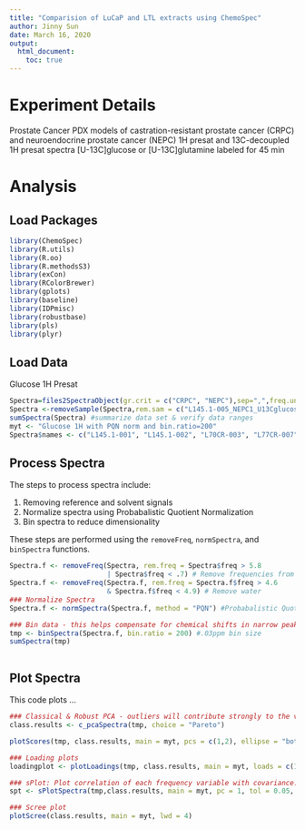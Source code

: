 ```yaml
---
title: "Comparision of LuCaP and LTL extracts using ChemoSpec"
author: Jinny Sun
date: March 16, 2020
output: 
  html_document:
    toc: true
---
```


# Experiment Details
Prostate Cancer PDX models of castration-resistant prostate cancer (CRPC) and neuroendocrine prostate cancer (NEPC)
1H presat and 13C-decoupled 1H presat spectra
[U-13C]glucose or [U-13C]glutamine labeled for 45 min

# Analysis

## Load Packages

```r
library(ChemoSpec)
library(R.utils)
library(R.oo)
library(R.methodsS3)
library(exCon)
library(RColorBrewer)
library(gplots)
library(baseline)
library(IDPmisc)
library(robustbase)
library(pls)
library(plyr)
```

## Load Data

Glucose 1H Presat 

```r
Spectra=files2SpectraObject(gr.crit = c("CRPC", "NEPC"),sep=",",freq.unit="ppm",int.unit="A.U.",desc="[U-13C]glucose labeled 1H presat",out.file="glucose_1H_data") #Convert csv files to Spectra Objects in the current directory
Spectra <-removeSample(Spectra,rem.sam = c("L145.1-005_NEPC1_U13Cglucose_3")) #L145.1-005 was removed as it was an extreme outlier, may be because it was measured at 318K and with 48Hz CHIRP pulse
sumSpectra(Spectra) #summarize data set & verify data ranges
myt <- "Glucose 1H with PQN norm and bin.ratio=200"
Spectra$names <- c("L145.1-001", "L145.1-002", "L70CR-003", "L77CR-007", "L77CR-009", "L77CR-010", "L93-001", "L93-002", "L93-003", "LTL313HR-005", "LTL313HR-008", "LTL313HR-010", "LTL352-007", "LTL352-008", "LTL352-010", "LTL610-002", "LTL610-004","LTL610-007")
```

## Process Spectra

The steps to process spectra include:

1. Removing reference and solvent signals
2. Normalize spectra using Probabalistic Quotient Normalization
3. Bin spectra to reduce dimensionality

These steps are performed using the `removeFreq`, `normSpectra`, and `binSpectra` functions.

```r
Spectra.f <- removeFreq(Spectra, rem.freq = Spectra$freq > 5.8
                        | Spectra$freq < .7) # Remove frequencies from both ends at once
Spectra.f <- removeFreq(Spectra.f, rem.freq = Spectra.f$freq > 4.6
                        & Spectra.f$freq < 4.9) # Remove water
### Normalize Spectra
Spectra.f <- normSpectra(Spectra.f, method = "PQN") #Probabalistic Quotient Normalization

### Bin data - this helps compensate for chemical shifts in narrow peaks due to diltuion, ionic strength, pH, etc. Not a big deal for broad peaks.
tmp <- binSpectra(Spectra.f, bin.ratio = 200) #.03ppm bin size
sumSpectra(tmp)
```

```r

```

## Plot Spectra

This code plots ...

```r
### Classical & Robust PCA - outliers will contribute strongly to the variance of the entire data set ###
class.results <- c_pcaSpectra(tmp, choice = "Pareto")

plotScores(tmp, class.results, main = myt, pcs = c(1,2), ellipse = "both", tol = 1.0, lwd = 4)
```

```r

### Loading plots
loadingplot <- plotLoadings(tmp, class.results, main = myt, loads = c(1, 2), tol = 0.05, lwd = 4) #how many bootstraps are needed to reach 95% explained variance

```

```r
### sPlot: Plot correlation of each frequency variable with covariance. Most influencial variables are in the upper right & lower left quadrants
spt <- sPlotSpectra(tmp,class.results, main = myt, pc = 1, tol = 0.05, lwd = 1)


```


```r
### Scree plot
plotScree(class.results, main = myt, lwd = 4)

```

